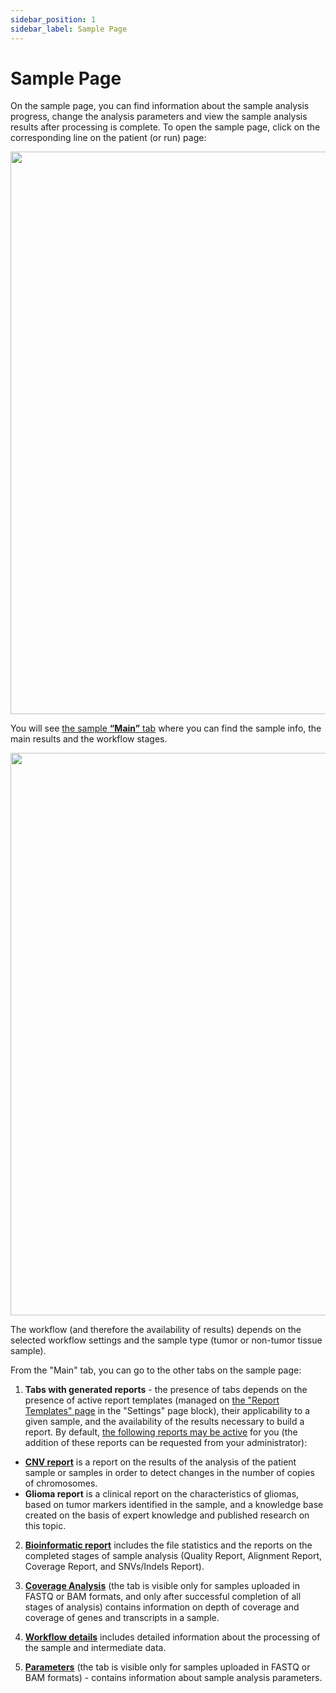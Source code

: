 ```yaml
---
sidebar_position: 1
sidebar_label: Sample Page
---
```


# Sample Page

On the sample page, you can find information about the sample analysis progress, change the analysis parameters
and view the sample analysis results after processing is complete.
To open the sample page, click on the corresponding line on the patient (or run) page:

<p align="center">
<img src={require('/img/eng/tumor_sample_row.png').default} width="900"/>
</p>

You will see [the sample **“Main”** tab](/results/main/main) where you can find the sample info, the main
results and the workflow stages.

<p align="center">
<img src={require('/img/eng/tumor_main_page.png').default} width="900"/>
</p>

The workflow (and therefore the availability of results) depends on the selected workflow settings and
the sample type (tumor or non-tumor tissue sample).

From the "Main" tab, you can go to the other tabs on the sample page:

1. **Tabs with generated reports** - the presence of tabs depends on the presence of active report templates
(managed on [the "Report Templates" page](/settings/report-templates/report-templates) in the "Settings" page block),
their applicability to a given sample, and the availability of the results necessary to build a report. By default,
[the following reports may be active](/settings/report-templates/main_templates) for you (the addition of these
reports can be requested from your administrator):

- **[CNV report](/results/cnv-report/cnv-report)** is a report on the results of the analysis of the patient sample
or samples in order to detect changes in the number of copies of chromosomes.
- **Glioma report** is a clinical report on the characteristics of gliomas, based on tumor markers identified in
the sample, and a knowledge base created on the basis of expert knowledge and published research on this topic.

2. **[Bioinformatic report](/results/bioinformatic-report)** includes the file statistics and the reports on the
completed stages of sample analysis (Quality Report, Alignment Report, Coverage Report, and SNVs/Indels Report).

3. **[Coverage Analysis](/results/coverage-analysis)** (the tab is visible only for samples uploaded in FASTQ or
BAM formats, and only after successful completion of all stages of analysis) contains information on depth of coverage
and coverage of genes and transcripts in a sample.

4. **[Workflow details](/results/workflow_details/workflow-details)** includes detailed information about the
processing of the sample and intermediate data.

5. **[Parameters](/results/parameters)** (the tab is visible only for samples uploaded in FASTQ or BAM formats) -
contains information about sample analysis parameters.
